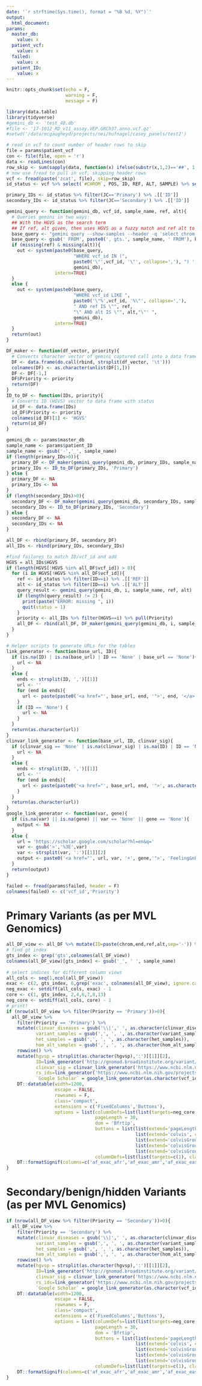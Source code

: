```yaml
---
date: '`r strftime(Sys.time(), format = "%B %d, %Y")`'
output: 
  html_document:
params:
  master_db:
    value: x
  patient_vcf:
    value: x
  failed:
    value: x
  patient_ID:
    value: x
---
```

```r
knitr::opts_chunk$set(echo = F,
                      warning = F,
                      message = F)
```

```r
library(data.table)
library(tidyverse)
#gemini_db <- 'test_40.db'
#file <- '17-1012_RD_v11_assay.VEP.GRCh37.anno.vcf.gz'
#setwd('/data/mcgaugheyd/projects/nei/hufnagel/casey_panels/test2')

# read in vcf to count number of header rows to skip
file = params$patient_vcf
con <- file(file, open = 'r')
data <- readLines(con)
row_skip <- sum(sapply(data, function(x) ifelse(substr(x,1,2)=='##', 1,0)))
# now use fread to pull in vcf, skipping header rows
vcf <- fread(paste('zcat', file), skip=row_skip)
id_status <- vcf %>% select(`#CHROM`, POS, ID, REF, ALT, SAMPLE) %>% separate(SAMPLE, c('GT', 'CT', 'JC'), ':')

primary_IDs <- id_status %>% filter(JC=='Primary') %>% .[['ID']]
secondary_IDs <- id_status %>% filter(JC=='Secondary') %>% .[['ID']]

gemini_query <- function(gemini_db, vcf_id, sample_name, ref, alt){
  # Queries gemini in two ways:
  ## With the HGVS as the search term
  ## If ref, alt given, then uses HGVS as a fuzzy match and ref alt to confirm
  base_query <- "gemini query --show-samples --header -q 'select chrom, start, end, ref, alt, vcf_id, hgvsc, hgvsp, type, gene, impact, rs_ids, pfam_domain, clinvar_diseases, clinvar_ID, clinvar_pathogenic, clinvar_sig, hgmd_overlap, af_exac_afr, af_exac_all af_exac_amr, af_exac_eas, af_exac_nfe af_exac_oth, af_exac_sas, an_exac_all, exac_num_het, exac_num_hom_alt, mis_z, pli, gerp_elements, polyphen_pred, polyphen_score, sift_pred, sift_score, cadd_phred FROM variants "
  base_query <- gsub(' FROM', paste0(', gts.', sample_name, ' FROM'), base_query)
  if (missing(ref) & missing(alt)){
    out <- system(paste0(base_query,
                         "WHERE vcf_id IN (", 
                         paste0('\"',vcf_id, '\"', collapse=','), ") ' ", 
                         gemini_db), 
                  intern=TRUE) 
  }
  else {
    out <- system(paste0(base_query,
                         "WHERE vcf_id LIKE ", 
                         paste0('\"%',vcf_id, '%\"', collapse=','), 
                         " AND ref IS \"", ref, 
                         "\" AND alt IS \"", alt,"\"' ", 
                         gemini_db), 
                  intern=TRUE) 
  }
  return(out)
}

DF_maker <- function(df_vector, priority){
  # Converts character vector of gemini captured call into a data frame
  DF <- data.frame(do.call(rbind, strsplit(df_vector, '\t')))
  colnames(DF) <- as.character(unlist(DF[1,]))
  DF <- DF[-1,] 
  DF$Priority <- priority
  return(DF)
}
ID_to_DF <- function(IDs, priority){
  # Converts ID (HGVS) vector to data frame with status 
  id_DF <- data.frame(IDs)
  id_DF$Priority <- priority
  colnames(id_DF)[1] <- 'HGVS'
  return(id_DF)
}
```

```r
gemini_db <- params$master_db
sample_name <- params$patient_ID
sample_name <- gsub('-','_', sample_name)
if (length(primary_IDs>0)){
  primary_DF <- DF_maker(gemini_query(gemini_db, primary_IDs, sample_name), 'Primary')
  primary_IDs <- ID_to_DF(primary_IDs, 'Primary')
} else {
  primary_DF <- NA
  primary_IDs <- NA
}
if (length(secondary_IDs)>0){
  secondary_DF <- DF_maker(gemini_query(gemini_db, secondary_IDs, sample_name), 'Secondary')
  secondary_IDs <- ID_to_DF(primary_IDs, 'Secondary')
} else {
  secondary_DF <- NA
  secondary_IDs <- NA
}

all_DF <- rbind(primary_DF, secondary_DF)
all_IDs <- rbind(primary_IDs, secondary_IDs)

#find failures to match ID/vcf_id and add
HGVS = all_IDs$HGVS
if (length(HGVS[!HGVS %in% all_DF$vcf_id]) > 0){
  for (i in HGVS[!HGVS %in% all_DF$vcf_id]){
    ref <- id_status %>% filter(ID==i) %>% .[['REF']]
    alt <- id_status %>% filter(ID==i) %>% .[['ALT']]
    query_result <- gemini_query(gemini_db, i, sample_name, ref, alt)
    if (length(query_result) != 2) {
      print(paste("ERROR: missing ", i)) 
      quit(status = 1)
    }
    priority <- all_IDs %>% filter(HGVS==i) %>% pull(Priority)
    all_DF <- rbind(all_DF, DF_maker(gemini_query(gemini_db, i, sample_name, ref, alt), priority) )
  }
}
```

```r
# Helper scripts to generate URLs for the tables
link_generator <- function(base_url, ID){
  if (is.na(ID) | is.na(base_url) | ID == 'None' | base_url == 'None'){
    url <- NA
  }
  else {
    ends <- strsplit(ID, ',')[[1]]
    url <- ''
    for (end in ends){
      url <- paste(paste0('<a href="', base_url, end, '">', end, '</a> '), url)
    }
    if (ID == 'None') {
      url <- NA
    }
  }
  return(as.character(url))
}
clinvar_link_generator <- function(base_url, ID, clinvar_sig){
  if (clinvar_sig == 'None' | is.na(clinvar_sig) | is.na(ID) | ID == 'None') {
    url <- NA
  }
  else {
    ends <- strsplit(ID, ',')[[1]]
    url <- ''
    for (end in ends){
      url <- paste(paste0('<a href="', base_url, end, '">', as.character(clinvar_sig), '</a> '), url)
    }
  }
  return(as.character(url))
}
google_link_generator <- function(var, gene){
  if (is.na(var) || is.na(gene) || var == 'None' || gene == 'None'){
    output <- NA
  }
  else {
    url = 'https://scholar.google.com/scholar?hl=en&q='
    var <- gsub('>','%3E',var)
    var <- strsplit(var, ':')[[1]][2]
    output <- paste0('<a href="', url, var, '+', gene,'">', 'Feeling&nbspLucky?', '</a>')
  }
  return(output)
}
```

```r
failed <- fread(params$failed, header = F)
colnames(failed) <- c('vcf_id','Priority')
```
# Primary Variants (as per MVL Genomics)
```r
all_DF_view <- all_DF %>% mutate(ID=paste(chrom,end,ref,alt,sep='-')) %>% select(ID, vcf_id:Priority) %>% bind_rows(failed)
# find gt index
gts_index <- grep('gts',colnames(all_DF_view))
colnames(all_DF_view)[gts_index] <- gsub('_', ' ', sample_name)
  
# select indices for different column views
all_cols <- seq(1,ncol(all_DF_view))
exac <- c(2, gts_index, 6,grep('exac', colnames(all_DF_view), ignore.case = T))
neg_exac <- setdiff(all_cols, exac) - 1
core <- c(1, gts_index, 2,4,6,7,8,13)
neg_core <- setdiff(all_cols, core) - 1
# print!
if (nrow(all_DF_view %>% filter(Priority == 'Primary'))>0){
  all_DF_view %>% 
    filter(Priority == 'Primary') %>% 
    mutate(clinvar_diseases = gsub('\\|',' ', as.character(clinvar_diseases)),
           variant_samples = gsub(',', ', ', as.character(variant_samples)),
           het_samples = gsub(',', ', ', as.character(het_samples)),
           hom_alt_samples = gsub(',', ', ', as.character(hom_alt_samples))) %>% 
    rowwise() %>% 
    mutate(hgvsp = strsplit(as.character(hgvsp),':')[[1]][2],
           ID=link_generator('http://gnomad.broadinstitute.org/variant/',as.character(ID)),
           clinvar_sig = clinvar_link_generator('https://www.ncbi.nlm.nih.gov/clinvar?term=',as.character(rs_ids), as.character(clinvar_sig)),
           rs_ids=link_generator('https://www.ncbi.nlm.nih.gov/projects/SNP/snp_ref.cgi?rs=',as.character(rs_ids)),
           `Google Scholar` = google_link_generator(as.character(vcf_id), as.character((gene)))) %>% 
    DT::datatable(width=1200, 
                  escape = FALSE,
                  rownames = F, 
                  class='compact', 
                  extensions = c('FixedColumns','Buttons'), 
                  options = list(columnDefs=list(list(targets=neg_core, visible = FALSE)),
                                 pageLength = 30,
                                 dom = 'Bfrtip',
                                 buttons = list(list(extend='pageLength'),
                                                list(extend='colvis', collectionLayout='four-column'),
                                                list(extend='colvisGroup', text='Core Fields', hide=paste(neg_core, collapse = ','), show = paste(core, collapse = ',')),
                                                list(extend='colvisGroup', text='ExAC', hide=paste(neg_exac,collapse = ','), show = paste(exac, collapse = ',' )),
                                                list(extend='colvisGroup', text='Show All', show = ':hidden' )),
                                 columnDefs=list(list(targets=c(1), class="dt-left")))) %>% 
    DT::formatSignif(columns=c('af_exac_afr','af_exac_amr','af_exac_eas','af_exac_oth','af_exac_sas','an_exac_all','mis_z','pli'),3)
}
```

# Secondary/benign/hidden Variants (as per MVL Genomics)
```r
if (nrow(all_DF_view %>% filter(Priority == 'Secondary'))>0){
  all_DF_view %>% 
    filter(Priority == 'Secondary') %>% 
    mutate(clinvar_diseases = gsub('\\|',' ', as.character(clinvar_diseases)),
           variant_samples = gsub(',', ', ', as.character(variant_samples)),
           het_samples = gsub(',', ', ', as.character(het_samples)),
           hom_alt_samples = gsub(',', ', ', as.character(hom_alt_samples))) %>% 
    rowwise() %>% 
    mutate(hgvsp = strsplit(as.character(hgvsp),':')[[1]][2],
           ID=link_generator('http://gnomad.broadinstitute.org/variant/',as.character(ID)),
           clinvar_sig = clinvar_link_generator('https://www.ncbi.nlm.nih.gov/clinvar?term=',as.character(rs_ids), as.character(clinvar_sig)),
           rs_ids=link_generator('https://www.ncbi.nlm.nih.gov/projects/SNP/snp_ref.cgi?rs=',as.character(rs_ids)),
           `Google Scholar` = google_link_generator(as.character(vcf_id), as.character((gene)))) %>% 
    DT::datatable(width=1200, 
                  escape = FALSE,
                  rownames = F, 
                  class='compact', 
                  extensions = c('FixedColumns','Buttons'), 
                  options = list(columnDefs=list(list(targets=neg_core, visible = FALSE)),
                                 pageLength = 30,
                                 dom = 'Bfrtip',
                                 buttons = list(list(extend='pageLength'),
                                                list(extend='colvis', collectionLayout='four-column'),
                                                list(extend='colvisGroup', text='Core Fields', hide=paste(neg_core, collapse = ','), show = paste(core, collapse = ',')),
                                                list(extend='colvisGroup', text='ExAC', hide=paste(neg_exac,collapse = ','), show = paste(exac, collapse = ',' )),
                                                list(extend='colvisGroup', text='Show All', show = ':hidden' )),
                                 columnDefs=list(list(targets=c(1), class="dt-left")))) %>% 
    DT::formatSignif(columns=c('af_exac_afr','af_exac_amr','af_exac_eas','af_exac_oth','af_exac_sas','an_exac_all','mis_z','pli'),3)
}
```
